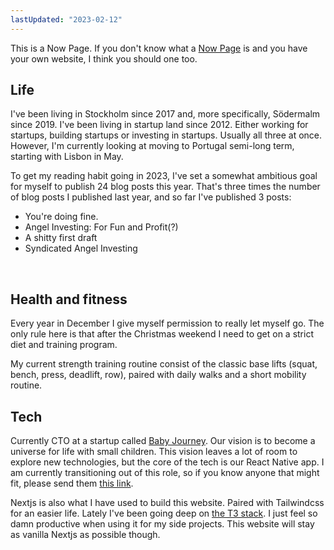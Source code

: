```yaml
---
lastUpdated: "2023-02-12"
---
```


This is a Now Page. If you don't know what a [Now Page](https://nownownow.com/about) is and you have your own website, I think you should one too.

## Life
I've been living in Stockholm since 2017 and, more specifically, Södermalm since 2019. I've been living in startup land since 2012. Either working for startups, building startups or investing in startups. Usually all three at once. However, I'm currently looking at moving to Portugal semi-long term, starting with Lisbon in May.

To get my reading habit going in 2023, I've set a somewhat ambitious goal for myself to publish 24 blog posts this year. That's three times the number of blog posts I published last year, and so far I've published 3 posts:

* <Link href="/blog/youre_doing_fine">You're doing fine</Link>.
* <Link href="/angel_investing_for_fun_and_profit">Angel Investing: For Fun and Profit(?)</Link>
* <Link href="/a_shitty_first_draft">A shitty first draft</Link>
* <Link href="/syndicated_angel_investing">Syndicated Angel Investing</Link>

<br/>

## Health and fitness

Every year in December I give myself permission to really let myself go. The only rule here is that after the Christmas weekend I need to get on a strict diet and training program.

My current strength training routine consist of the classic base lifts (squat, bench, press, deadlift, row), paired with daily walks and a short mobility routine.

## Tech

Currently CTO at a startup called [Baby Journey](https://babyjourney.se/). Our vision is to become a universe for life with small children. This vision leaves a lot of room to explore new technologies, but the core of the tech is our React Native app. I am currently transitioning out of this role, so if you know anyone that might fit, please send them [this link](https://jobb.babyjourney.se/jobs/2215547-chief-technology-officer).

Nextjs is also what I have used to build this website. Paired with Tailwindcss for an easier life. Lately I've been going deep on [the T3 stack](https://create.t3.gg/). I just feel so damn productive when using it for my side projects. This website will stay as vanilla Nextjs as possible though.
